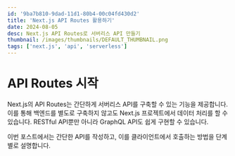 ```yaml
---
id: '9ba7b810-9dad-11d1-80b4-00c04fd430d2'
title: 'Next.js API Routes 활용하기'
date: 2024-08-05
desc: Next.js API Routes로 서버리스 API 만들기
thumbnail: /images/thumbnails/DEFAULT_THUMBNAIL.png
tags: ['next.js', 'api', 'serverless']
---
```


# API Routes 시작

Next.js의 API Routes는 간단하게 서버리스 API를 구축할 수 있는 기능을 제공합니다. 이를 통해 백엔드를 별도로 구축하지 않고도 Next.js 프로젝트에서 데이터 처리를 할 수 있습니다. RESTful API뿐만 아니라 GraphQL API도 쉽게 구현할 수 있습니다.

이번 포스트에서는 간단한 API를 작성하고, 이를 클라이언트에서 호출하는 방법을 단계별로 설명합니다.
